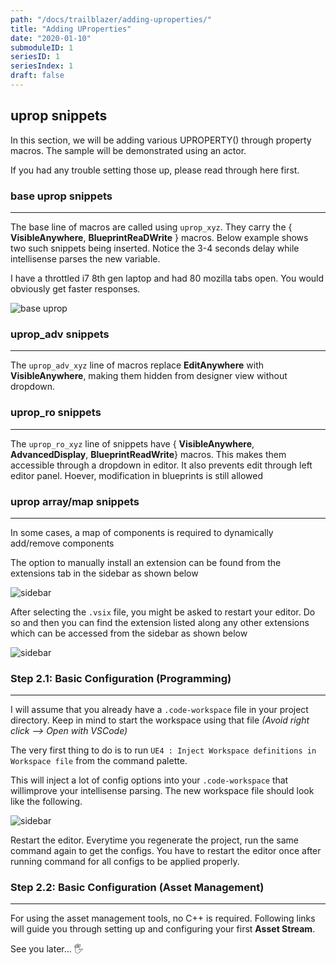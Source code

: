 ```yaml
---
path: "/docs/trailblazer/adding-uproperties/"
title: "Adding UProperties"
date: "2020-01-10"
submoduleID: 1
seriesID: 1
seriesIndex: 1
draft: false
---
```


## uprop snippets

In this section, we will be adding various UPROPERTY() through property macros. The sample will be demonstrated using an actor.

If you had any trouble setting those up, please read through here first.

### base uprop snippets

---

The base line of macros are called using `uprop_xyz`.
They carry the { **VisibleAnywhere**, **BlueprintReaDWrite** } macros.
Below example shows two such snippets being inserted. Notice the 3-4 seconds delay while intellisense parses the new variable.

I have a throttled i7 8th gen laptop and had 80 mozilla tabs open. You would obviously get faster responses.

![base uprop](../../../../images/DaedalusAPI/introduction-module/007.gif)

### uprop_adv snippets

---

The `uprop_adv_xyz` line of macros replace **EditAnywhere** with  **VisibleAnywhere**, 
making them hidden from designer view without dropdown.

### uprop_ro snippets

---

The `uprop_ro_xyz` line of snippets have { **VisibleAnywhere**, **AdvancedDisplay**, **BlueprintReadWrite**}
macros. This makes them accessible through a dropdown in editor. It also prevents edit through left editor panel.
Hoever, modification in blueprints is still allowed



### uprop array/map snippets

---

In some cases, a map of components is required to dynamically add/remove components


The option to manually install an extension can be found from the extensions tab in the
sidebar as shown below

![sidebar](../../../../../images/DaedalusAPI/introduction-module/001.png)

After selecting the `.vsix` file, you might be asked to restart your editor. 
Do so and then you can find the extension listed along any other extensions which can be accessed from the sidebar as shown below

![sidebar](../../../../../images/DaedalusAPI/introduction-module/003.png)

### Step 2.1: Basic Configuration (Programming) 

---

I will assume that you already have a `.code-workspace` file in your project directory. 
Keep in mind to start the workspace using that file *(Avoid right click --> Open with VSCode)* 

The very first thing to do is to run `UE4 : Inject Workspace definitions in Workspace file` from the command palette.

This will inject a lot of config options into your `.code-workspace` that willimprove your intellisense parsing.
The new workspace file should look like the following.

![sidebar](../../../../../images/DaedalusAPI/introduction-module/004.png)

Restart the editor. Everytime you regenerate the project, run the same command again to get the configs.
You have to restart the editor once after running command for all configs to be applied properly. 

### Step 2.2: Basic Configuration (Asset Management)

---

For using the asset management tools, no C++ is required. Following links will guide you through setting up and configuring your first **Asset Stream**. 

See you later... 🖐